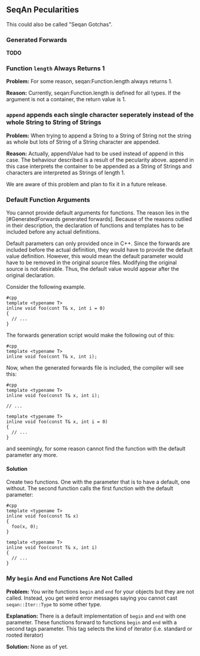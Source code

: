 
== SeqAn Pecularities ==

This could also be called "Seqan Gotchas".

=== Generated Forwards ===

'''TODO'''

=== Function <tt>length</tt> Always Returns 1 ===

'''Problem:'''
For some reason, seqan:Function.length always returns 1.

'''Reason:'''
Currently, seqan:Function.length is defined for all types.
If the argument is not a container, the return value is 1.

=== <tt>append</tt> appends each single character seperately instead of the whole String to String of Strings  ===

'''Problem:'''
When trying to append a String to a String of String not the string as whole but lots of String of a String character are appended.

'''Reason:'''
Actually, appendValue had to be used instead of append in this case.
The behaviour described is a result of the pecularity above.
append in this case interprets the container to be appended as a String of Strings and characters are interpreted as Strings of length 1.

We are aware of this problem and plan to fix it in a future release.

=== Default Function Arguments ===

You cannot provide default arguments for functions.
The reason lies in the [#GeneratedForwards generated forwards].
Because of the reasons outlied in their description, the declaration of functions and templates has to be included before any actual definitions.

Default parameters can only provided once in C++.
Since the forwards are included before the actual definition, they would have to provide the default value definition.
However, this would mean the default parameter would have to be removed in the original source files.
Modifying the original source is not desirable.
Thus, the default value would appear after the original declaration.

Consider the following example.

<pre>
#cpp
template <typename T>
inline void foo(cont T& x, int i = 0)
{
  // ...
}
</pre>

The forwards generation script would make the following out of this:

<pre>
#cpp
template <typename T>
inline void foo(cont T& x, int i);
</pre>

Now, when the generated forwards file is included, the compiler will see this:

<pre>
#cpp
template <typename T>
inline void foo(const T& x, int i);

// ...

template <typename T>
inline void foo(const T& x, int i = 0)
{
  // ...
}
</pre>

and seemingly, for some reason cannot find the function with the default parameter any more.

==== Solution ====

Create two functions.
One with the parameter that is to have a default, one without.
The second function calls the first function with the default parameter:

<pre>
#cpp
template <typename T>
inline void foo(const T& x)
{
  foo(x, 0);
}

template <typename T>
inline void foo(const T& x, int i)
{
  // ...
}
</pre>

=== My <tt>begin</tt> And <tt>end</tt> Functions Are Not Called ===

'''Problem:'''
You write functions <tt>begin</tt> and <tt>end</tt> for your objects but they are not called.
Instead, you get weird error messages saying you cannot cast <tt>seqan::Iter<Your Type>::Type</tt> to some other type.

'''Explanation:'''
There is a default implementation of <tt>begin</tt> and <tt>end</tt> with one parameter.
These functions forward to functions <tt>begin</tt> and <tt>end</tt> with a second tags parameter.
This tag selects the kind of iterator (i.e. standard or rooted iterator)

'''Solution:'''
None as of yet.



{{TracNotice|{{PAGENAME}}}}